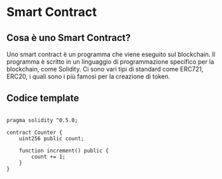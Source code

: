 # Smart Contract

## Cosa è uno Smart Contract?

Uno smart contract è un programma che viene eseguito sul blockchain. Il programma è scritto in un linguaggio di programmazione specifico per la blockchain, come Solidity. Ci sono vari tipi di standard come ERC721, ERC20, i quali sono i più famosi per la creazione di token.

## Codice template

```solidity filename="Counter.sol" copy

pragma solidity ^0.5.0;

contract Counter {
    uint256 public count;

    function increment() public {
        count += 1;
    }
}
```
